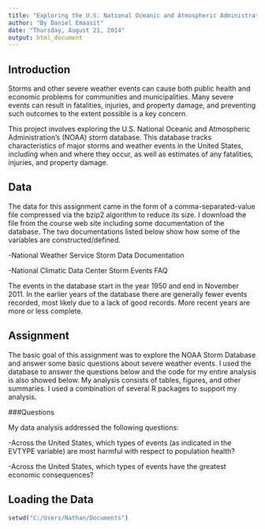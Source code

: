 ```yaml
---
title: "Exploring the U.S. National Oceanic and Atmospheric Administration's (NOAA) Storm Database"
author: "By Daniel Emaasit"
date: "Thursday, August 21, 2014"
output: html_document
---  
```



Introduction  
-------------

Storms and other severe weather events can cause both public health and economic problems for communities and municipalities. Many severe events can result in fatalities, injuries, and property damage, and preventing such outcomes to the extent possible is a key concern.

This project involves exploring the U.S. National Oceanic and Atmospheric Administration's (NOAA) storm database. This database tracks characteristics of major storms and weather events in the United States, including when and where they occur, as well as estimates of any fatalities, injuries, and property damage.

Data  
----

The data for this assignment came in the form of a comma-separated-value file compressed via the bzip2 algorithm to reduce its size. I download the file from the course web site including some documentation of the database. The two documentations listed below show how some of the variables are constructed/defined.

-National Weather Service Storm Data Documentation

-National Climatic Data Center Storm Events FAQ

The events in the database start in the year 1950 and end in November 2011. In the earlier years of the database there are generally fewer events recorded, most likely due to a lack of good records. More recent years are more or less complete.

Assignment
----------

The basic goal of this assignment was to explore the NOAA Storm Database and answer some basic questions about severe weather events. I used the database to answer the questions below and the code for my entire analysis is also showed below. My analysis consists of tables, figures, and other summaries. I used a combination of several R packages to support my analysis.

###Questions   

My data analysis addressed the following questions:

-Across the United States, which types of events (as indicated in the EVTYPE variable) are most harmful with respect to population health?

-Across the United States, which types of events have the greatest economic consequences?

Loading the Data  
----------------
```r
setwd("C:/Users/Nathan/Documents")

```













